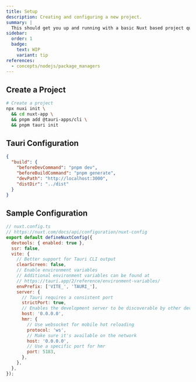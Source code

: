```yaml
---
title: Setup
description: Creating and configuring a new project.
summary: |
  This should get you up and running with a basic Nuxt based project quick and easy.
sidebar:
  order: 1
  badge:
    text: WIP
    variant: tip
references:
  - concepts/nodejs/package_managers
---
```



## Create a Project

<Tabs>
  <TabItem label="Bash">
  
```bash frame="none"
# Create a project
npx nuxi init \
  && cd nuxt-app \
  && pnpm add @tauri-apps/cli \
  && pnpm tauri init
```
  
  </TabItem>
</Tabs>

## Tauri Configuration

```json title="tauri.conf.json"
{
  "build": {
    "beforeDevCommand": "pnpm dev",
    "beforeBuildCommand": "pnpm generate",
    "devPath": "http://localhost:3000",
    "distDir": "../dist"
  }
}
```

## Sample Configuration

```js
// nuxt.config.ts
// https://nuxt.com/docs/api/configuration/nuxt-config
export default defineNuxtConfig({
  devtools: { enabled: true },
  ssr: false,
  vite: {
    // Better support for Tauri CLI output
    clearScreen: false,
    // Enable environment variables
    // Additional environment variables can be found at
    // https://tauri.app/2/reference/environment-variables/
    envPrefix: ['VITE_', 'TAURI_'],
    server: {
      // Tauri requires a consistent port
      strictPort: true,
      // Enables the development server to be discoverable by other devices for mobile development
      host: '0.0.0.0',
      hmr: {
        // Use websocket for mobile hot reloading
        protocol: 'ws',
        // Make sure it's available on the network
        host: '0.0.0.0',
        // Use a specific port for hmr
        port: 5183,
      },
    },
  },
});
```
